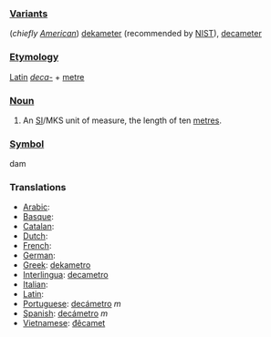 === [[Variant]]s ===
(''chiefly [[w:American English|American]]'') [[dekameter]] (recommended by [[w:NIST|NIST]]), [[decameter]]

=== [[Etymology]] ===
[[Latin]] ''[[deca-]]'' + [[metre]]

=== [[Noun]] ===
#An [[SI#Abbreviation|SI]]/MKS unit of measure, the length of ten [[metre]]s.

=== [[Symbol]] ===
dam

=== Translations ===
*[[Arabic]]:
*[[Basque]]:
*[[Catalan]]:
*[[Dutch]]:
*[[French]]:
*[[German]]:
*[[Greek]]: [[dekametro]]
*[[Interlingua]]: [[decametro]]
*[[Italian]]:
*[[Latin]]:
*[[Portuguese]]: [[decámetro]] ''m''
*[[Spanish]]: [[decámetro]] ''m''
*[[Vietnamese]]: [[đêcamet]]